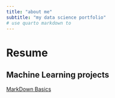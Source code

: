 ```yaml
---
title: "about me"
subtitle: "my data science portfolio"
# use quarto markdown to 
---
```


# Resume
## Machine Learning projects

[MarkDown Basics](https://quarto.org/docs/authoring/markdown-basics.html#links-images)
